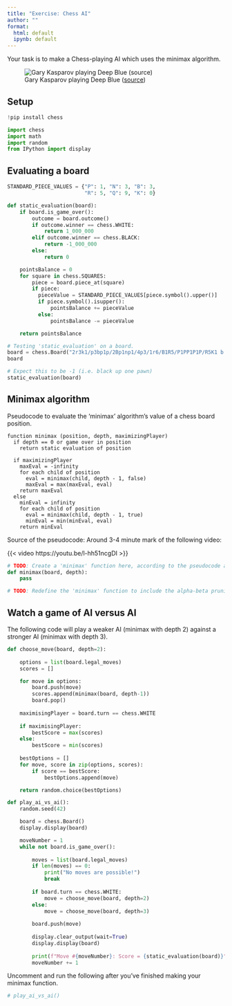 ```yaml
---
title: "Exercise: Chess AI"
author: ""
format:
  html: default
  ipynb: default
---
```


Your task is to make a Chess-playing AI which uses the minimax algorithm.

![Gary Kasparov playing Deep Blue ([source](https://theconversation.com/twenty-years-on-from-deep-blue-vs-kasparov-how-a-chess-match-started-the-big-data-revolution-76882))](deep-blue.jpeg)

## Setup

```python
!pip install chess
```

```python
import chess
import math
import random
from IPython import display
```

## Evaluating a board

```python
STANDARD_PIECE_VALUES = {"P": 1, "N": 3, "B": 3,
                         "R": 5, "Q": 9, "K": 0}

def static_evaluation(board):
    if board.is_game_over():
        outcome = board.outcome()
        if outcome.winner == chess.WHITE:
            return 1_000_000
        elif outcome.winner == chess.BLACK:
            return -1_000_000
        else:
            return 0

    pointsBalance = 0
    for square in chess.SQUARES:
        piece = board.piece_at(square)
        if piece:
          pieceValue = STANDARD_PIECE_VALUES[piece.symbol().upper()]
          if piece.symbol().isupper():
              pointsBalance += pieceValue
          else:
              pointsBalance -= pieceValue

    return pointsBalance
```

```python
# Testing 'static_evaluation' on a board.
board = chess.Board("2r3k1/p3bp1p/2Bp1np1/4p3/1r6/B1R5/P1PP1P1P/R5K1 b - - 0 1")
board
```

```python
# Expect this to be -1 (i.e. black up one pawn)
static_evaluation(board)
```

## Minimax algorithm

Pseudocode to evaluate the 'minimax' algorithm's value of a chess board position.

```
function minimax (position, depth, maximizingPlayer)
  if depth == 0 or game over in position
    return static evaluation of position

  if maximizingPlayer
    maxEval = -infinity
    for each child of position
      eval = minimax(child, depth - 1, false)
      maxEval = max(maxEval, eval)
    return maxEval
  else
    minEval = infinity
    for each child of position
      eval = minimax(child, depth - 1, true)
      minEval = min(minEval, eval)
    return minEval
```

Source of the pseudocode: Around 3-4 minute mark of the following video:

{{< video https://youtu.be/l-hh51ncgDI >}}

```python
# TODO: Create a 'minimax' function here, according to the pseudocode above.
def minimax(board, depth):
    pass
```

```python
# TODO: Redefine the 'minimax' function to include the alpha-beta pruning extension.
```

## Watch a game of AI versus AI

The following code will play a weaker AI (minimax with depth 2) against a stronger AI (minimax with depth 3).

```python
def choose_move(board, depth=2):
  
    options = list(board.legal_moves)
    scores = []

    for move in options:
        board.push(move)
        scores.append(minimax(board, depth-1))
        board.pop()
        
    maximisingPlayer = board.turn == chess.WHITE
  
    if maximisingPlayer:
        bestScore = max(scores)
    else:
        bestScore = min(scores)
    
    bestOptions = []
    for move, score in zip(options, scores):
        if score == bestScore:
            bestOptions.append(move)

    return random.choice(bestOptions)
```

```python
def play_ai_vs_ai():
    random.seed(42)

    board = chess.Board()
    display.display(board)

    moveNumber = 1
    while not board.is_game_over():
        
        moves = list(board.legal_moves)
        if len(moves) == 0:
            print("No moves are possible!")
            break
        
        if board.turn == chess.WHITE:
            move = choose_move(board, depth=2)
        else:
            move = choose_move(board, depth=3)
            
        board.push(move)
        
        display.clear_output(wait=True)
        display.display(board)
                  
        print(f"Move #{moveNumber}: Score = {static_evaluation(board)}")
        moveNumber += 1
```

Uncomment and run the following after you've finished making your minimax function.

```python
# play_ai_vs_ai()
```